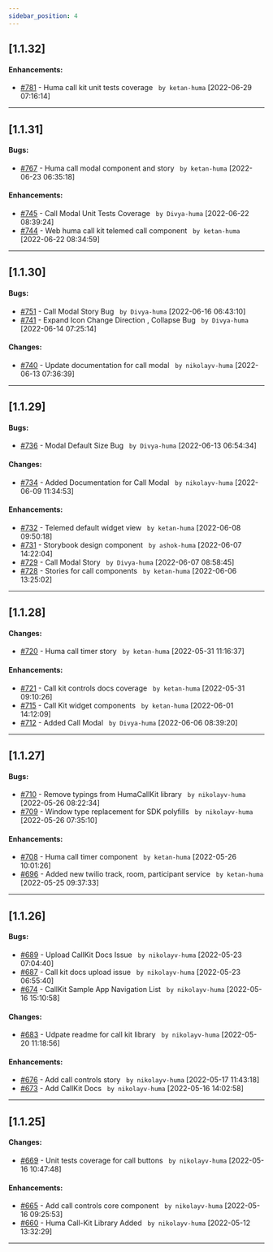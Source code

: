 ```yaml
---
sidebar_position: 4
---
```


## [1.1.32]

#### Enhancements:

- [#781](https://github.com/huma-engineering/huma-web-sdk/pull/781) - Huma call kit unit tests coverage ` by ketan-huma` [2022-06-29 07:16:14]

---


## [1.1.31]

#### Bugs:

- [#767](https://github.com/huma-engineering/huma-web-sdk/pull/767) - Huma call modal component and story ` by ketan-huma` [2022-06-23 06:35:18]

#### Enhancements:

- [#745](https://github.com/huma-engineering/huma-web-sdk/pull/745) - Call Modal Unit Tests Coverage ` by Divya-huma` [2022-06-22 08:39:24]
- [#744](https://github.com/huma-engineering/huma-web-sdk/pull/744) - Web huma call kit telemed call component ` by ketan-huma` [2022-06-22 08:34:59]

---


## [1.1.30]

#### Bugs:

- [#751](https://github.com/huma-engineering/huma-web-sdk/pull/751) - Call Modal Story Bug ` by Divya-huma` [2022-06-16 06:43:10]
- [#741](https://github.com/huma-engineering/huma-web-sdk/pull/741) - Expand Icon Change Direction , Collapse Bug ` by Divya-huma` [2022-06-14 07:25:14]

#### Changes:

- [#740](https://github.com/huma-engineering/huma-web-sdk/pull/740) - Update documentation for call modal ` by nikolayv-huma` [2022-06-13 07:36:39]

---


## [1.1.29]

#### Bugs:

- [#736](https://github.com/huma-engineering/huma-web-sdk/pull/736) - Modal Default Size Bug ` by Divya-huma` [2022-06-13 06:54:34]

#### Changes:

- [#734](https://github.com/huma-engineering/huma-web-sdk/pull/734) - Added Documentation for Call Modal ` by nikolayv-huma` [2022-06-09 11:34:53]

#### Enhancements:

- [#732](https://github.com/huma-engineering/huma-web-sdk/pull/732) - Telemed default widget view ` by ketan-huma` [2022-06-08 09:50:18]
- [#731](https://github.com/huma-engineering/huma-web-sdk/pull/731) - Storybook design component ` by ashok-huma` [2022-06-07 14:22:04]
- [#729](https://github.com/huma-engineering/huma-web-sdk/pull/729) - Call Modal Story ` by Divya-huma` [2022-06-07 08:58:45]
- [#728](https://github.com/huma-engineering/huma-web-sdk/pull/728) - Stories for call components ` by ketan-huma` [2022-06-06 13:25:02]

---


## [1.1.28]

#### Changes:

- [#720](https://github.com/huma-engineering/huma-web-sdk/pull/720) - Huma call timer story ` by ketan-huma` [2022-05-31 11:16:37]

#### Enhancements:

- [#721](https://github.com/huma-engineering/huma-web-sdk/pull/721) - Call kit controls docs coverage ` by ketan-huma` [2022-05-31 09:10:26]
- [#715](https://github.com/huma-engineering/huma-web-sdk/pull/715) - Call Kit widget components ` by ketan-huma` [2022-06-01 14:12:09]
- [#712](https://github.com/huma-engineering/huma-web-sdk/pull/712) - Added Call Modal ` by Divya-huma` [2022-06-06 08:39:20]

---


## [1.1.27]

#### Bugs:

- [#710](https://github.com/huma-engineering/huma-web-sdk/pull/710) - Remove typings from HumaCallKit library ` by nikolayv-huma` [2022-05-26 08:22:34]
- [#709](https://github.com/huma-engineering/huma-web-sdk/pull/709) - Window type replacement for SDK polyfills ` by nikolayv-huma` [2022-05-26 07:35:10]

#### Enhancements:

- [#708](https://github.com/huma-engineering/huma-web-sdk/pull/708) - Huma call timer component ` by ketan-huma` [2022-05-26 10:01:26]
- [#696](https://github.com/huma-engineering/huma-web-sdk/pull/696) - Added new twilio track, room, participant service ` by ketan-huma` [2022-05-25 09:37:33]

---


## [1.1.26]

#### Bugs:

- [#689](https://github.com/huma-engineering/huma-web-sdk/pull/689) - Upload CallKit Docs Issue ` by nikolayv-huma` [2022-05-23 07:04:40]
- [#687](https://github.com/huma-engineering/huma-web-sdk/pull/687) - Call kit docs upload issue ` by nikolayv-huma` [2022-05-23 06:55:40]
- [#674](https://github.com/huma-engineering/huma-web-sdk/pull/674) - CallKit Sample App Navigation List ` by nikolayv-huma` [2022-05-16 15:10:58]

#### Changes:

- [#683](https://github.com/huma-engineering/huma-web-sdk/pull/683) - Udpate readme for call kit library ` by nikolayv-huma` [2022-05-20 11:18:56]

#### Enhancements:

- [#676](https://github.com/huma-engineering/huma-web-sdk/pull/676) - Add call controls story ` by nikolayv-huma` [2022-05-17 11:43:18]
- [#673](https://github.com/huma-engineering/huma-web-sdk/pull/673) - Add CallKit Docs ` by nikolayv-huma` [2022-05-16 14:02:58]

---


## [1.1.25]

#### Changes:

- [#669](https://github.com/huma-engineering/huma-web-sdk/pull/669) - Unit tests coverage for call buttons ` by nikolayv-huma` [2022-05-16 10:47:48]

#### Enhancements:

- [#665](https://github.com/huma-engineering/huma-web-sdk/pull/665) - Add call controls core component ` by nikolayv-huma` [2022-05-16 09:25:53]
- [#660](https://github.com/huma-engineering/huma-web-sdk/pull/660) - Huma Call-Kit Library Added ` by nikolayv-huma` [2022-05-12 13:32:29]

---
